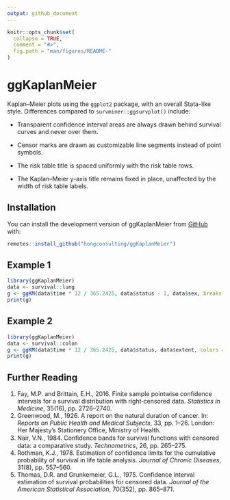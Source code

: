 ```yaml
---
output: github_document
---
```


<!-- README.md is generated from README.Rmd. Please edit that file -->

```r
knitr::opts_chunk$set(
  collapse = TRUE,
  comment = "#>",
  fig.path = "man/figures/README-"
)
```

# ggKaplanMeier

<!-- badges: start -->
<!-- badges: end -->

Kaplan–Meier plots using the `ggplot2` package, with an overall Stata-like style. Differences compared to `survminer::ggsurvplot()` include:

* Transparent confidence interval areas are always drawn behind survival curves and never over them.

* Censor marks are drawn as customizable line segments instead of point symbols.

* The risk table title is spaced uniformly with the risk table rows.

* The Kaplan–Meier y-axis title remains fixed in place, unaffected by the width of risk table labels.

## Installation

You can install the development version of ggKaplanMeier from [GitHub](https://github.com/hongconsulting/ggKaplanMeier) with:

``` r
remotes::install_github("hongconsulting/ggKaplanMeier")
```

## Example 1

```r
library(ggKaplanMeier)
data <- survival::lung
g <- ggKM(data$time * 12 / 365.2425, data$status - 1, data$sex, breaks.t = seq(0, 30, 6), legend.labels = c("Male", "Female"), title.s = "Overall survival", title.t = "Time (months)")
print(g)
```

## Example 2

```r
library(ggKaplanMeier)
data <- survival::colon
g <- ggKM(data$time * 12 / 365.2425, data$status, data$extent, colors = ggsci::pal_nejm()(4)[c(2, 4, 3, 1)], legend.direction = "horizontal", legend.labels = c("T1", "T2", "T3", "T4"), legend.position = c(0.5, 0.1), title.s = "Overall survival", title.t = "Time (months)")
print(g)
```

## Further Reading
1. Fay, M.P. and Brittain, E.H., 2016. Finite sample pointwise confidence intervals for a survival distribution with right‐censored data. *Statistics in Medicine*, 35(16), pp. 2726–2740.
2. Greenwood, M., 1926. A report on the natural duration of cancer. In: *Reports on Public Health and Medical Subjects*, 33, pp. 1–26. London: Her Majesty’s Stationery Office, Ministry of Health.
3. Nair, V.N., 1984. Conﬁdence bands for survival functions with censored data: a comparative study. *Technometrics*, 26, pp. 265–275.
4. Rothman, K.J., 1978. Estimation of confidence limits for the cumulative probability of survival in life table analysis. *Journal of Chronic Diseases*, 31(8), pp. 557–560.
5. Thomas, D.R. and Grunkemeier, G.L., 1975. Confidence interval estimation of  survival probabilities for censored data. *Journal of the American Statistical Association*, 70(352), pp. 865–871.
